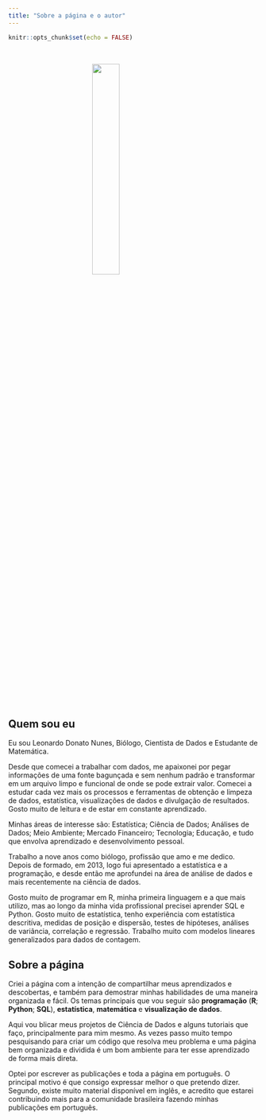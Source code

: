 ```yaml
---
title: "Sobre a página e o autor"
---
```


```r
knitr::opts_chunk$set(echo = FALSE)
```


</br >

<img src="img/Minha_Foto_Hexagonal.png" style="display:block; margin: 0 auto; width: 33%">


## Quem sou eu

Eu sou Leonardo Donato Nunes, Biólogo, Cientista de Dados e Estudante de Matemática. 

Desde que comecei a trabalhar com dados, me apaixonei por pegar informações de uma fonte bagunçada e sem nenhum padrão e transformar em um arquivo limpo e funcional de onde se pode extrair valor. Comecei a estudar cada vez mais os processos e ferramentas de obtenção e limpeza de dados, estatística, visualizações de dados e divulgação de resultados. Gosto muito de leitura e de estar em constante aprendizado.

Minhas áreas de interesse são:
Estatística; Ciência de Dados; Análises de Dados; Meio Ambiente; Mercado Financeiro; Tecnologia; Educação, e tudo que envolva aprendizado e desenvolvimento pessoal.

Trabalho a nove anos como biólogo, profissão que amo e me dedico. Depois de formado, em 2013, logo fui apresentado a estatística e a programação, e desde então me aprofundei na área de análise de dados e mais recentemente na ciência de dados. 

Gosto muito de programar em R, minha primeira linguagem e a que mais utilizo, mas ao longo da minha vida profissional precisei aprender SQL e Python. Gosto muito de estatística, tenho experiência com estatística descritiva, medidas de posição e dispersão, testes de hipóteses, análises de variância, correlação e regressão. Trabalho muito com modelos lineares generalizados para dados de contagem.

## Sobre a página

Criei a página com a intenção de compartilhar meus aprendizados e descobertas, e também para demostrar minhas habilidades de uma maneira organizada e fácil. Os temas principais que vou seguir são **programação** (**R**; **Python**; **SQL**), **estatística**, **matemática** e **visualização de dados**. 

Aqui vou blicar meus projetos de Ciência de Dados e alguns tutoriais que faço, principalmente para mim mesmo. As vezes passo muito tempo pesquisando para criar um código que resolva meu problema e uma página bem organizada e dividida é um bom ambiente para ter esse aprendizado de forma mais direta.

Optei por escrever as publicações e toda a página em português. O principal motivo é que consigo expressar melhor o que pretendo dizer. Segundo, existe muito material disponível em inglês, e acredito que estarei contribuindo mais para a comunidade brasileira fazendo minhas publicações em português.

</br >


